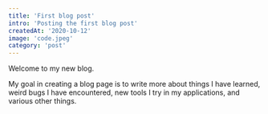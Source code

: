 ```yaml
---
title: 'First blog post'
intro: 'Posting the first blog post'
createdAt: '2020-10-12'
image: 'code.jpeg'
category: 'post'
---
```


Welcome to my new blog.

My goal in creating a blog page is to write more about things I have learned, weird bugs I have encountered, new tools I try in my applications, and various other things.
